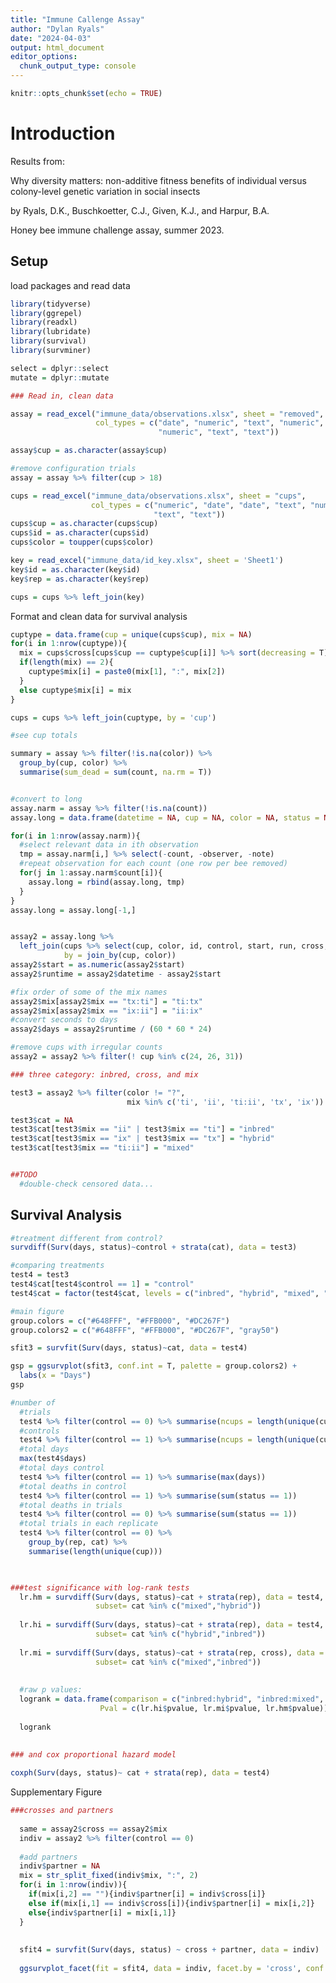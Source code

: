 ```yaml
---
title: "Immune Callenge Assay"
author: "Dylan Ryals"
date: "2024-04-03"
output: html_document
editor_options: 
  chunk_output_type: console
---
```


```r
knitr::opts_chunk$set(echo = TRUE)
```

# Introduction

Results from:

Why diversity matters: non-additive fitness benefits of individual versus colony-level genetic variation in social insects

by Ryals, D.K., Buschkoetter, C.J., Given, K.J., and Harpur, B.A.


Honey bee immune challenge assay, summer 2023.


## Setup 

load packages and read data

```r
library(tidyverse)
library(ggrepel)
library(readxl)
library(lubridate)
library(survival)
library(survminer)

select = dplyr::select
mutate = dplyr::mutate

### Read in, clean data

assay = read_excel("immune_data/observations.xlsx", sheet = "removed",
                   col_types = c("date", "numeric", "text", "numeric", 
                                 "numeric", "text", "text"))

assay$cup = as.character(assay$cup)

#remove configuration trials
assay = assay %>% filter(cup > 18)

cups = read_excel("immune_data/observations.xlsx", sheet = "cups",
                  col_types = c("numeric", "date", "date", "text", "numeric", "numeric",
                                "text", "text"))
cups$cup = as.character(cups$cup)
cups$id = as.character(cups$id)
cups$color = toupper(cups$color)

key = read_excel("immune_data/id_key.xlsx", sheet = 'Sheet1')
key$id = as.character(key$id)
key$rep = as.character(key$rep)

cups = cups %>% left_join(key)

```


Format and clean data for survival analysis

```r

cuptype = data.frame(cup = unique(cups$cup), mix = NA)
for(i in 1:nrow(cuptype)){
  mix = cups$cross[cups$cup == cuptype$cup[i]] %>% sort(decreasing = T)
  if(length(mix) == 2){
    cuptype$mix[i] = paste0(mix[1], ":", mix[2])
  }
  else cuptype$mix[i] = mix
}

cups = cups %>% left_join(cuptype, by = 'cup')

#see cup totals

summary = assay %>% filter(!is.na(color)) %>%
  group_by(cup, color) %>% 
  summarise(sum_dead = sum(count, na.rm = T))


#convert to long
assay.narm = assay %>% filter(!is.na(count))
assay.long = data.frame(datetime = NA, cup = NA, color = NA, status = NA)

for(i in 1:nrow(assay.narm)){
  #select relevant data in ith observation
  tmp = assay.narm[i,] %>% select(-count, -observer, -note)
  #repeat observation for each count (one row per bee removed)
  for(j in 1:assay.narm$count[i]){
    assay.long = rbind(assay.long, tmp)
  }
}
assay.long = assay.long[-1,]


assay2 = assay.long %>% 
  left_join(cups %>% select(cup, color, id, control, start, run, cross, mix, rep), 
            by = join_by(cup, color))
assay2$start = as.numeric(assay2$start)
assay2$runtime = assay2$datetime - assay2$start

#fix order of some of the mix names
assay2$mix[assay2$mix == "tx:ti"] = "ti:tx"
assay2$mix[assay2$mix == "ix:ii"] = "ii:ix"
#convert seconds to days
assay2$days = assay2$runtime / (60 * 60 * 24)

#remove cups with irregular counts 
assay2 = assay2 %>% filter(! cup %in% c(24, 26, 31))

### three category: inbred, cross, and mix

test3 = assay2 %>% filter(color != "?", 
                          mix %in% c('ti', 'ii', 'ti:ii', 'tx', 'ix'))

test3$cat = NA
test3$cat[test3$mix == "ii" | test3$mix == "ti"] = "inbred"
test3$cat[test3$mix == "ix" | test3$mix == "tx"] = "hybrid"
test3$cat[test3$mix == "ti:ii"] = "mixed"


##TODO
  #double-check censored data...

```


## Survival Analysis

```r

#treatment different from control?
survdiff(Surv(days, status)~control + strata(cat), data = test3)

#comparing treatments
test4 = test3
test4$cat[test4$control == 1] = "control"
test4$cat = factor(test4$cat, levels = c("inbred", "hybrid", "mixed", "control"))

#main figure
group.colors = c("#648FFF", "#FFB000", "#DC267F")
group.colors2 = c("#648FFF", "#FFB000", "#DC267F", "gray50")

sfit3 = survfit(Surv(days, status)~cat, data = test4)

gsp = ggsurvplot(sfit3, conf.int = T, palette = group.colors2) + 
  labs(x = "Days")
gsp

#number of
  #trials
  test4 %>% filter(control == 0) %>% summarise(ncups = length(unique(cup)))
  #controls
  test4 %>% filter(control == 1) %>% summarise(ncups = length(unique(cup)))
  #total days
  max(test4$days)
  #total days control
  test4 %>% filter(control == 1) %>% summarise(max(days))
  #total deaths in control
  test4 %>% filter(control == 1) %>% summarise(sum(status == 1))
  #total deaths in trials
  test4 %>% filter(control == 0) %>% summarise(sum(status == 1))
  #total trials in each replicate
  test4 %>% filter(control == 0) %>% 
    group_by(rep, cat) %>% 
    summarise(length(unique(cup)))

  

###test significance with log-rank tests
  lr.hm = survdiff(Surv(days, status)~cat + strata(rep), data = test4, 
                   subset= cat %in% c("mixed","hybrid"))
  
  lr.hi = survdiff(Surv(days, status)~cat + strata(rep), data = test4, 
                   subset= cat %in% c("hybrid","inbred"))
  
  lr.mi = survdiff(Surv(days, status)~cat + strata(rep, cross), data = test4, 
                   subset= cat %in% c("mixed","inbred"))
  
  
  #raw p values:
  logrank = data.frame(comparison = c("inbred:hybrid", "inbred:mixed", "hybrid:mixed"),
                    Pval = c(lr.hi$pvalue, lr.mi$pvalue, lr.hm$pvalue))
  
  logrank

  
### and cox proportional hazard model
  
coxph(Surv(days, status)~ cat + strata(rep), data = test4)
```


Supplementary Figure
```r
###crosses and partners
  
  same = assay2$cross == assay2$mix
  indiv = assay2 %>% filter(control == 0)
  
  #add partners
  indiv$partner = NA
  mix = str_split_fixed(indiv$mix, ":", 2)
  for(i in 1:nrow(indiv)){
    if(mix[i,2] == ""){indiv$partner[i] = indiv$cross[i]}
    else if(mix[i,1] == indiv$cross[i]){indiv$partner[i] = mix[i,2]}
    else{indiv$partner[i] = mix[i,1]}
  }
  
  
  sfit4 = survfit(Surv(days, status) ~ cross + partner, data = indiv)
  
  ggsurvplot_facet(fit = sfit4, data = indiv, facet.by = 'cross', conf.int = T, pval = T)

```
